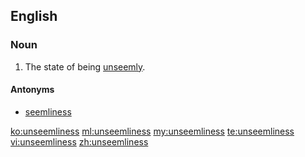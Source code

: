 ==English==

===Noun===
{{en-noun|-}}

# The state of being [[unseemly]].

====Antonyms====
* [[seemliness]]

[[ko:unseemliness]]
[[ml:unseemliness]]
[[my:unseemliness]]
[[te:unseemliness]]
[[vi:unseemliness]]
[[zh:unseemliness]]